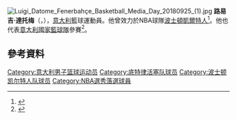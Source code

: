 [[File:Luigi_Datome_Fenerbahçe_Basketball_Media_Day_20180925_(1).jpg|thumb]]
'''路易吉·達托梅'''（{{lang-it|'''Luigi Datome'''}}，{{bd|1987年|11月27日}}），[[意大利|意大利]]籃球運動員。他曾效力於NBA球隊[[波士頓凱爾特人|波士頓凱爾特人]]<ref>{{cite web|url=http://www.nba.com/playerfile/luigi_datome/|title=Luigi Datome Stats, Video, Bio, Profile|work=NBA.com|publisher=Turner Sports Interactive, Inc.|accessdate=December 15, 2014|archive-date=2015-06-24|archive-url=https://web.archive.org/web/20150624091746/http://www.nba.com/playerfile/luigi_datome|dead-url=no}}</ref>。他也代表[[意大利國家籃球隊|意大利國家籃球隊]]參賽<ref>{{cite web|url=http://www.eurobasket2013.org/en/cid_8Xfg3jZMG1QuJnp6pnUWd3.teamID_307.compID_qMRZdYCZI6EoANOrUf9le2.season_2013.roundID_8721.playerID_41900.html|title=LUIGI DATOME (ITALY)|work=Eurobasket2013.org|accessdate=December 15, 2014|deadurl=yes|archiveurl=https://web.archive.org/web/20141215085120/http://www.eurobasket2013.org/en/cid_8Xfg3jZMG1QuJnp6pnUWd3.teamID_307.compID_qMRZdYCZI6EoANOrUf9le2.season_2013.roundID_8721.playerID_41900.html|archivedate=2014年12月15日}}</ref>。

==參考資料==
{{Reflist}}

{{LBA最有价值球员}}

{{Authority control}}
{{DEFAULTSORT:Datome, Luigi}}
[[Category:意大利男子篮球运动员|Category:意大利男子篮球运动员]]
[[Category:底特律活塞队球员|Category:底特律活塞队球员]]
[[Category:波士顿凯尔特人队球员|Category:波士顿凯尔特人队球员]]
[[Category:NBA選秀落選球員|Category:NBA選秀落選球員]]
